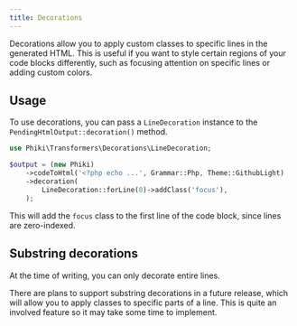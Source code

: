 ```yaml
---
title: Decorations
---
```


Decorations allow you to apply custom classes to specific lines in the generated HTML. This is useful if you want to style certain regions of your code blocks differently, such as focusing attention on specific lines or adding custom colors.

## Usage

To use decorations, you can pass a `LineDecoration` instance to the `PendingHtmlOutput::decoration()` method.

```php
use Phiki\Transformers\Decorations\LineDecoration;

$output = (new Phiki)
    ->codeToHtml('<?php echo ...', Grammar::Php, Theme::GithubLight)
    ->decoration(
        LineDecoration::forLine(0)->addClass('focus'),
    );
```

This will add the `focus` class to the first line of the code block, since lines are zero-indexed.

## Substring decorations

At the time of writing, you can only decorate entire lines. 

There are plans to support substring decorations in a future release, which will allow you to apply classes to specific parts of a line. This is quite an involved feature so it may take some time to implement.
